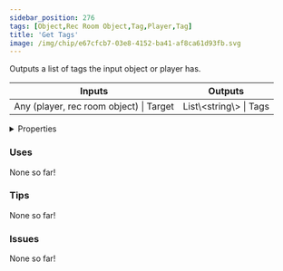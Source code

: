 ```yaml
---
sidebar_position: 276
tags: [Object,Rec Room Object,Tag,Player,Tag]
title: 'Get Tags'
image: /img/chip/e67cfcb7-03e8-4152-ba41-af8ca61d93fb.svg
---
```


Outputs a list of tags the input object or player has.



<IChip uuid="e67cfcb7-03e8-4152-ba41-af8ca61d93fb"/>

<table><thead><tr><th>Inputs</th><th>Outputs</th></tr></thead><tbody><tr><td>Any (player, rec room object) | Target</td><td>List\&lt;string\&gt; | Tags</td></tr></tbody></table>

<details>
  <summary>Properties</summary>
  <div>
    <div>
    <table>
      <tbody>
        <tr>
          <td>Is beta required?</td>
          <td>No</td>
        </tr>
        <tr>
          <td>Is chip a trolling risk?</td>
          <td>No</td>
        </tr>
        <tr>
          <td>Is chip a role assignment risk?</td>
          <td>No</td>
        </tr>
        <tr>
          <td>Chip UUID</td>
          <td>e67cfcb7-03e8-4152-ba41-af8ca61d93fb</td>
        </tr>
        <tr>
          <td>Room availability</td>
          <td>Available everywhere</td>
        </tr>
      </tbody>
    </table>
    </div>
  </div>
</details>

### Uses

None so far!

### Tips

None so far!

### Issues

None so far!